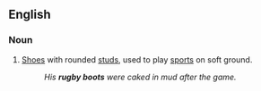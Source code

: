 ==English==

===Noun===
{{head|en|noun plural form}}

# {{plural of|rugby boot|lang=en}} [[shoe|Shoes]] with rounded [[stud]]s, used to play [[sport]]s on soft ground.
#: ''His '''rugby boots''' were caked in mud after the game.''